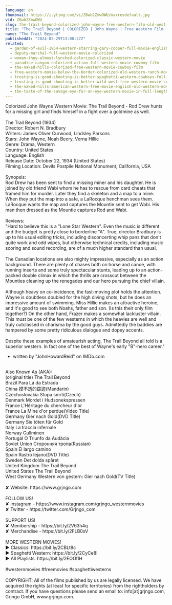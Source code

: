 ```yaml
---
language: en
thumbnail: https://i.ytimg.com/vi/Z6wb2ZmwOWU/maxresdefault.jpg
vid: Z6wb2ZmwOWU
slug: the-trail-beyond-colorized-john-wayne-free-western-film-old-west-movie
title: "The Trail Beyond | COLORIZED | John Wayne | Free Western Film | Old West Movie"
name: "The Trail Beyond"
publishedAt: "2024-02-29T13:00:27Z"
related:
  - garden-of-evil-1954-western-starring-gary-cooper-full-movie-english-full-free-western-movies
  - deputy-marshal-full-western-movie-colorized
  - woman-they-almost-lynched-colorized-classic-western-movie
  - paradise-canyon-colorized-action-full-western-movie-cowboy-film
  - the-naked-hills-colorized-free-western-movie-cowboy-film
  - free-western-movie-below-the-border-colorized-old-western-ranch-movie-wild-west
  - trusting-is-good-shooting-is-better-spaghetti-western-cowboys-full-western
  - trusting-is-good-shooting-is-better-wild-west-free-western-movie-cowboys-english
  - the-naked-hills-american-western-free-movie-english-old-western-movie-full-length
  - the-taste-of-the-savage-eye-for-an-eye-western-movie-in-full-length-english-free-feature-film
---
```


Colorized John Wayne Western Movie: The Trail Beyond - Rod Drew hunts for a missing girl and finds himself in a fight over a goldmine as well.<br />
<br />
The Trail Beyond (1934)<br />
Director: Robert N. Bradbury<br />
Writers: James Oliver Curwood, Lindsley Parsons<br />
Stars: John Wayne, Noah Beery, Verna Hillie<br />
Genre: Drama, Western<br />
Country: United States<br />
Language: English<br />
Release Date: October 22, 1934 (United States)<br />
Filming Location: Devils Postpile National Monument, California, USA<br />
<br />
Synopsis:<br />
Rod Drew has been sent to find a missing miner and his daughter. He is joined by old friend Wabi whom he has to rescue from card cheats that framed him for murder. Later they find a skeleton and a map to a mine. When they put the map into a safe, a LaRocque henchman sees them. LaRocque wants the map and captures the Mountie sent to get Wabi. His man then dressed as the Mountie captures Rod and Wabi.<br />
<br />
Reviews:<br />
"Hard to believe this is a "Lone Star Western". Even the music is different and the budget is pretty close to borderline "A". True, director Bradbury is up to his usual editing tricks, including disconcerting whip pans that don't quite work and odd wipes, but otherwise technical credits, including music scoring and sound recording, are of a much higher standard than usual.<br />
<br />
The Canadian locations are also mighty impressive, especially as an action background. There are plenty of chases both on horse and canoe, with running inserts and some truly spectacular stunts, leading up to an action-packed double climax in which the thrills are crosscut between the Mounties cleaning up the renegades and our hero pursuing the chief villain.<br />
<br />
Although heavy on co-incidence, the fast-moving plot holds the attention. Wayne is doubtless doubled for the high diving shots, but he does an impressive amount of swimming. Miss Hillie makes an attractive heroine, and it's good to see both Noahs, father and son. (Is this their only film together?) On the other hand, Frazer makes a somewhat lackluster villain. This must be one of the few westerns in which the heavies are well and truly outclassed in charisma by the good guys. Admittedly the baddies are hampered by some pretty ridiculous dialogue and dopey accents.<br />
<br />
Despite these examples of amateurish acting, The Trail Beyond all told is a superior western. In fact one of the best of Wayne's early "B"-hero career."<br />
- written by "JohnHowardReid" on IMDb.com<br />
<br />
Also Known As (AKA):<br />
(original title) The Trail Beyond<br />
Brazil Para Lá da Estrada<br />
China 摸不透的踪迹(Mandarin)<br />
Czechoslovakia Stopa smrti(Czech)<br />
Denmark Mordet i Hudsonekspressen<br />
France L'Héritage du chercheur d'or<br />
France La Mine d'or perdue(Video Title)<br />
Germany Gier nach Gold(DVD Title)<br />
Germany Sie töten für Gold<br />
Italy La traccia infernale<br />
Norway Gullminen<br />
Portugal O Triunfo da Audácia<br />
Soviet Union Сторонняя тропа(Russian)<br />
Spain El largo camino<br />
Spain Rastro lejano(DVD Title)<br />
Sweden Det dolda spåret<br />
United Kingdom The Trail Beyond<br />
United States The Trail Beyond<br />
West Germany Western von gestern: Gier nach Gold(TV Title)<br />
<br />
✘ Website: https://www.grjngo.com<br />
<br />
FOLLOW US!<br />
✘ Instagram - https://www.instagram.com/grjngo_westernmovies<br />
✘ Twitter - https://twitter.com/Grjngo_com<br />
<br />
SUPPORT US!<br />
✘ Membership - https://bit.ly/2V63h4q<br />
✘ Merchandise - https://bit.ly/2FLB0sV<br />
<br />
MORE WESTERN MOVIES! <br />
► Classics: https://bit.ly/2CBLt8c <br />
► Spaghetti Western: https://bit.ly/2CyCe8I <br />
► All Playlists: https://bit.ly/2EOOfIH <br />
<br />
#westernmovies #freemovies #spaghettiwesterns<br />
<br />
COPYRIGHT: All of the films published by us are legally licensed. We have acquired the rights (at least for specific territories) from the rightholders by contract. If you have questions please send an email to: info[at]grjngo.com, Grjngo GmbH, www.grjngo.com.